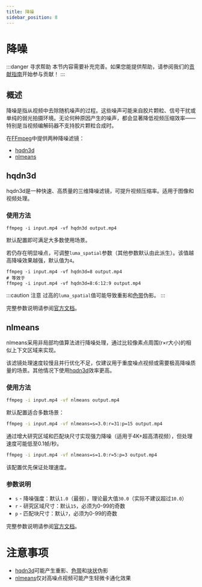 ```yaml
---
title: 降噪
sidebar_position: 8
---
```


# 降噪

:::danger 寻求帮助
本节内容需要补充完善。如果您能提供帮助，请参阅我们的[贡献指南](../contribution-guide.mdx)开始参与贡献！
:::

## 概述

降噪是指从视频中去除随机噪声的过程。这些噪声可能来自胶片颗粒、信号干扰或单纯的弱光拍摄环境。无论何种原因产生的噪声，都会显著降低视频压缩效率——特别是当视频编解码器不支持胶片颗粒合成时。

在[FFmpeg](../utilities/ffmpeg.mdx)中提供两种降噪滤镜：
- [hqdn3d](#hqdn3d)
- [nlmeans](#nlmeans)

## hqdn3d

hqdn3d是一种快速、高质量的三维降噪滤镜，可提升视频压缩率。适用于图像和视频处理。

### 使用方法

```shell
ffmpeg -i input.mp4 -vf hqdn3d output.mp4
```

默认配置即可满足大多数使用场景。

若仍存在明显噪点，可调整`luma_spatial`参数（其他参数默认由此派生）。该值越高降噪效果越强，默认值为`4`。

```shell
ffmpeg -i input.mp4 -vf hqdn3d=8 output.mp4
# 等效于
ffmpeg -i input.mp4 -vf hqdn3d=8:6:12:9 output.mp4
```

:::caution 注意
过高的`luma_spatial`值可能导致重影和[色带](../introduction/video-artifacts.mdx#bandingcontouring)伪影。
:::

完整参数说明请参阅[官方文档](https://ffmpeg.org/ffmpeg-filters.html#hqdn3d-1)。

## nlmeans

nlmeans采用非局部均值算法进行降噪处理，通过比较像素点周围(r×r大小)的相似上下文区域来实现。

该滤镜处理速度较慢且并行优化不足，仅建议用于重度噪点视频或需要极高降噪质量的场景。其他情况下使用[hqdn3d](#hqdn3d)效率更高。

### 使用方法

```bash
ffmpeg -i input.mp4 -vf nlmeans output.mp4
```

默认配置适合多数场景：

```bash
ffmpeg -i input.mp4 -vf nlmeans=s=3.0:r=31:p=15 output.mp4
```

通过增大研究区域和匹配块尺寸实现强力降噪（适用于4K+超高清视频），但处理速度可能低至0.1帧/秒。

```bash
ffmpeg -i input.mp4 -vf nlmeans=s=1.0:r=5:p=3 output.mp4
```

该配置优先保证处理速度。

### 参数说明

- `s` - 降噪强度：默认`1.0`（最弱），理论最大值`30.0`（实际不建议超过`10.0`）
- `r` - 研究区域尺寸：默认`15`，必须为0-99的奇数
- `p` - 匹配块尺寸：默认`7`，必须为0-99的奇数

完整参数说明请参阅[官方文档](https://ffmpeg.org/ffmpeg-filters.html#nlmeans-1)。

# 注意事项
- [hqdn3d](#hqdn3d)可能产生重影、[色带](../introduction/video-artifacts.mdx#bandingcontouring)和[块状](../introduction/video-artifacts.mdx#blocking)伪影
- [nlmeans](#nlmeans)仅对高噪点视频可能产生轻微卡通化效果